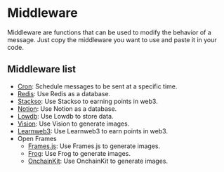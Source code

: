 # Middleware

Middleware are functions that can be used to modify the behavior of a message. Just copy the middleware you want to use and paste it in your code.

## Middleware list

- [Cron](/middleware/cron): Schedule messages to be sent at a specific time.
- [Redis](/middleware/redis): Use Redis as a database.
- [Stackso](/middleware/stackso): Use Stackso to earning points in web3.
- [Notion](/middleware/notion): Use Notion as a database.
- [Lowdb](/middleware/lowdb): Use Lowdb to store data.
- [Vision](/middleware/vision): Use Vision to generate images.
- [Learnweb3](/middleware/learnweb3): Use Learnweb3 to earn points in web3.
- Open Frames
  - [Frames.js](/middleware/open-frames/framesjs): Use Frames.js to generate images.
  - [Frog](/middleware/open-frames/frog): Use Frog to generate images.
  - [OnchainKit](/middleware/open-frames/onchainkit): Use OnchainKit to generate images.
